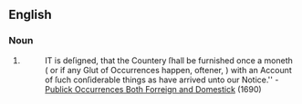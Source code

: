 ==English==

===Noun===
{{en-noun}}

# {{obsolete spelling of|month}}
#:IT is deſigned, that the Countery ſhall be furnished once a moneth ( or if any Glut of Occurrences happen, oftener, ) with an Account of ſuch conſiderable things as have arrived unto our Notice.'' - [[s:Publick Occurrences Both Forreign and Domestick|Publick Occurrences Both Forreign and Domestick]] (1690)